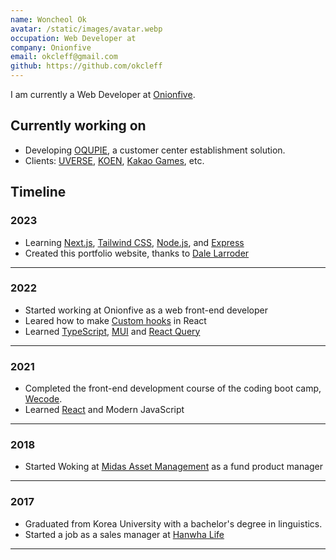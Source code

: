 ```yaml
---
name: Woncheol Ok
avatar: /static/images/avatar.webp
occupation: Web Developer at
company: Onionfive
email: okcleff@gmail.com
github: https://github.com/okcleff
---
```


I am currently a Web Developer at [Onionfive](https://www.oqupie.com/ko/about-us/).

## Currently working on

- Developing [OQUPIE](https://www.oqupie.com/), a customer center establishment solution.
- Clients: [UVERSE](https://uverse1.oqupie.com/portal/2006), [KOEN](https://koen.oqupie.com/portal/1785), [Kakao Games](https://kakaogames.oqupie.com/portals/1154), etc.

## Timeline

### 2023

- Learning [Next.js](https://nextjs.org/), [Tailwind CSS](https://tailwindcss.com/), [Node.js](https://nodejs.org/), and [Express](https://expressjs.com/)
- Created this portfolio website, thanks to [Dale Larroder](https://github.com/dlarroder/dalelarroder)

---

### 2022

- Started working at Onionfive as a web front-end developer
- Leared how to make [Custom hooks](https://ko.reactjs.org/docs/hooks-custom.html) in React
- Learned [TypeScript](https://www.typescriptlang.org/), [MUI](https://mui.com/) and [React Query](https://tanstack.com/query/latest)

---

### 2021

- Completed the front-end development course of the coding boot camp, [Wecode](https://wecode.co.kr/).
- Learned [React](https://reactjs.org/) and Modern JavaScript

---

### 2018

- Started Woking at [Midas Asset Management](http://midasasset.com/eng) as a fund product manager

---

### 2017

- Graduated from Korea University with a bachelor's degree in linguistics.
- Started a job as a sales manager at [Hanwha Life](https://www.hanwhalife.com/static/company/english/EN_0000000_P10000.htm)

---

